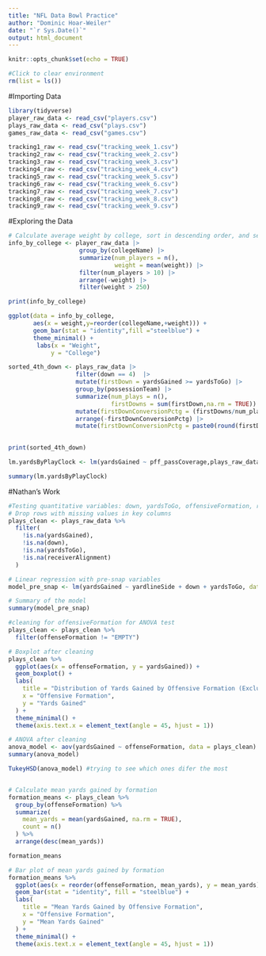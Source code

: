 ```yaml
---
title: "NFL Data Bowl Practice"
author: "Dominic Hoar-Weiler"
date: "`r Sys.Date()`"
output: html_document
---
```


```r
knitr::opts_chunk$set(echo = TRUE)
```

```r
#Click to clear environment
rm(list = ls())
```

#Importing Data

```r
library(tidyverse)
player_raw_data <- read_csv("players.csv")
plays_raw_data <- read_csv("plays.csv")
games_raw_data <- read_csv("games.csv")

tracking1_raw <- read_csv("tracking_week_1.csv")
tracking2_raw <- read_csv("tracking_week_2.csv")
tracking3_raw <- read_csv("tracking_week_3.csv")
tracking4_raw <- read_csv("tracking_week_4.csv")
tracking5_raw <- read_csv("tracking_week_5.csv")
tracking6_raw <- read_csv("tracking_week_6.csv")
tracking7_raw <- read_csv("tracking_week_7.csv")
tracking8_raw <- read_csv("tracking_week_8.csv")
tracking9_raw <- read_csv("tracking_week_9.csv")
```

#Exploring the Data

```r

# Calculate average weight by college, sort in descending order, and select top 5
info_by_college <- player_raw_data |>
                    group_by(collegeName) |>
                    summarize(num_players = n(),
                              weight = mean(weight)) |>
                    filter(num_players > 10) |>
                    arrange(-weight) |>
                    filter(weight > 250)

print(info_by_college)

ggplot(data = info_by_college,
       aes(x = weight,y=reorder(collegeName,+weight))) + 
       geom_bar(stat = "identity",fill ="steelblue") +
       theme_minimal() +
        labs(x = "Weight",
            y = "College")

```

```r
sorted_4th_down <- plays_raw_data |>
                   filter(down == 4)  |>
                   mutate(firstDown = yardsGained >= yardsToGo) |>
                   group_by(possessionTeam) |>
                   summarize(num_plays = n(),
                             firstDowns = sum(firstDown,na.rm = TRUE)) |>
                   mutate(firstDownConversionPctg = (firstDowns/num_plays)*100) |>
                   arrange(-firstDownConversionPctg) |>
                   mutate(firstDownConversionPctg = paste0(round(firstDownConversionPctg,2),'%')) 
                   

print(sorted_4th_down)
```


```r
lm.yardsByPlayClock <- lm(yardsGained ~ pff_passCoverage,plays_raw_data)

summary(lm.yardsByPlayClock)
```


#Nathan's Work

```r
#Testing quantitative variables: down, yardsToGo, offensiveFormation, recieverAlignment 
# Drop rows with missing values in key columns
plays_clean <- plays_raw_data %>%
  filter(
    !is.na(yardsGained),           
    !is.na(down),                 
    !is.na(yardsToGo),            
    !is.na(receiverAlignment)   
  )

# Linear regression with pre-snap variables
model_pre_snap <- lm(yardsGained ~ yardlineSide + down + yardsToGo, data = plays_clean)

# Summary of the model
summary(model_pre_snap)
```
```r
#cleaning for offensiveFormation for ANOVA test 
plays_clean <- plays_clean %>%
  filter(offenseFormation != "EMPTY")

# Boxplot after cleaning
plays_clean %>%
  ggplot(aes(x = offenseFormation, y = yardsGained)) +
  geom_boxplot() +
  labs(
    title = "Distribution of Yards Gained by Offensive Formation (Excluding EMPTY)",
    x = "Offensive Formation",
    y = "Yards Gained"
  ) +
  theme_minimal() +
  theme(axis.text.x = element_text(angle = 45, hjust = 1))

# ANOVA after cleaning
anova_model <- aov(yardsGained ~ offenseFormation, data = plays_clean)
summary(anova_model)

TukeyHSD(anova_model) #trying to see which ones difer the most


# Calculate mean yards gained by formation
formation_means <- plays_clean %>%
  group_by(offenseFormation) %>%
  summarize(
    mean_yards = mean(yardsGained, na.rm = TRUE),
    count = n()
  ) %>%
  arrange(desc(mean_yards)) 

formation_means

# Bar plot of mean yards gained by formation
formation_means %>%
  ggplot(aes(x = reorder(offenseFormation, mean_yards), y = mean_yards)) +
  geom_bar(stat = "identity", fill = "steelblue") +
  labs(
    title = "Mean Yards Gained by Offensive Formation",
    x = "Offensive Formation",
    y = "Mean Yards Gained"
  ) +
  theme_minimal() +
  theme(axis.text.x = element_text(angle = 45, hjust = 1))

```




